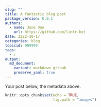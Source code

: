 ```yaml
---
slug: ""
title: A fantastic blog post
package_version: 0.0.1
authors:
  - name: Jane Doe
    url: https://github.com/lintr-bot
date: 2222-10-17
categories: blog
topicid: 999999
tags:
  - r
output: 
  md_document:
    variant: markdown_github
    preserve_yaml: true
---
```


Your post below, the metadata above.

```r
knitr::opts_chunk$set(echo = TRUE,
                      fig.path = "images")
```
